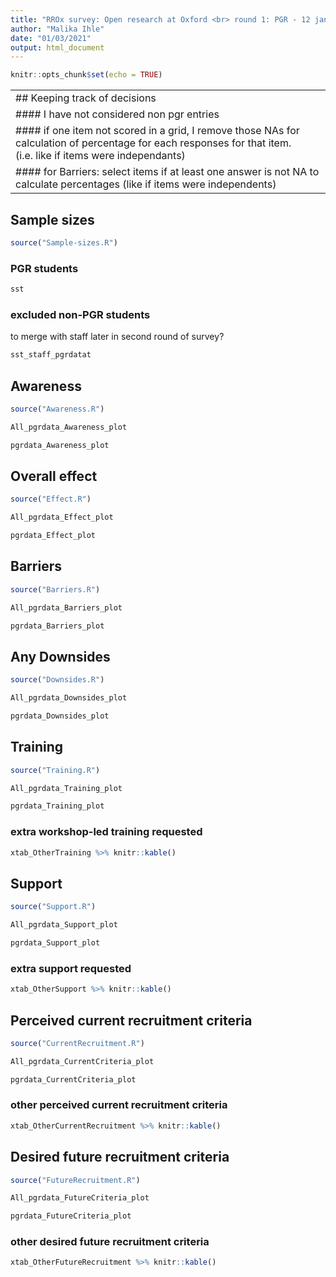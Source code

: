 ```yaml
---
title: "RROx survey: Open research at Oxford <br> round 1: PGR - 12 jan 2021 to 1 march 2021"
author: "Malika Ihle"
date: "01/03/2021"
output: html_document
---
```


```r
knitr::opts_chunk$set(echo = TRUE)
```

---
## Keeping track of decisions
#### I have not considered non pgr entries
#### if one item not scored in a grid, I remove those NAs for calculation of percentage for each responses for that item. (i.e. like if items were independants)
#### for Barriers: select items if at least one answer is not NA to calculate percentages (like if items were independents)
---

## Sample sizes
```r
source("Sample-sizes.R")
```
### PGR students
```r
sst
```
### excluded non-PGR students
to merge with staff later in second round of survey?
```r
sst_staff_pgrdatat
```


## Awareness
```r
source("Awareness.R")
```

```r
All_pgrdata_Awareness_plot
```

```r
pgrdata_Awareness_plot
```

## Overall effect
```r
source("Effect.R")
```

```r
All_pgrdata_Effect_plot
```

```r
pgrdata_Effect_plot
```

## Barriers
```r
source("Barriers.R")
```

```r
All_pgrdata_Barriers_plot
```

```r
pgrdata_Barriers_plot
```

## Any Downsides
```r
source("Downsides.R")
```

```r
All_pgrdata_Downsides_plot
```

```r
pgrdata_Downsides_plot
```

## Training
```r
source("Training.R")
```

```r
All_pgrdata_Training_plot
```

```r
pgrdata_Training_plot
```

### extra workshop-led training requested
```r
xtab_OtherTraining %>% knitr::kable()
```

## Support
```r
source("Support.R")
```

```r
All_pgrdata_Support_plot
```

```r
pgrdata_Support_plot
```

### extra support requested
```r
xtab_OtherSupport %>% knitr::kable()
```

## Perceived current recruitment criteria
```r
source("CurrentRecruitment.R")
```

```r
All_pgrdata_CurrentCriteria_plot
```

```r
pgrdata_CurrentCriteria_plot
```

### other perceived current recruitment criteria
```r
xtab_OtherCurrentRecruitment %>% knitr::kable()
```


## Desired future recruitment criteria
```r
source("FutureRecruitment.R")
```

```r
All_pgrdata_FutureCriteria_plot
```

```r
pgrdata_FutureCriteria_plot
```

### other desired future recruitment criteria
```r
xtab_OtherFutureRecruitment %>% knitr::kable()
```
